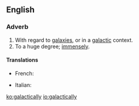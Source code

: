 ==English==

===Adverb===
{{en-adv|-}}

# With regard to [[galaxy|galaxies]], or in a [[galactic]] context.
# To a huge degree; [[immensely]].

====Translations====
{{trans-top|with regard to galaxies}}
* French: {{t+|fr|galactique}}
{{trans-mid}}
* Italian: {{t|it|galatticamente}}
{{trans-bottom}}

[[ko:galactically]]
[[io:galactically]]